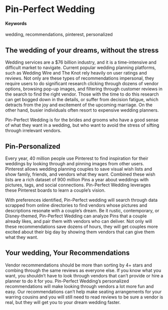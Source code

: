 # Pin-Perfect Wedding {#Personalized-vendor-recommendations-using-Pinterest-boards}

#### Keywords

wedding, recommendations, pinterest, personalized

## The wedding of your dreams, without the stress

Wedding services are a $76 billion industry, and it is a time-intensive and difficult market to navigate. Current popular wedding planning platforms, such as Wedding Wire and The Knot rely heavily on user ratings and reviews. Not only are these types of recommendations impersonal, they require users to do significant research clicking through dozens of vendor options, browsing pop-up images, and filtering through customer reviews in the search to find the right vendor. Those with the time to do this research can get bogged down in the details, or suffer from decision fatigue, which detracts from the joy and excitement of the upcoming marriage. On the other hand, busier individuals often resort to expensive wedding planners. 

Pin-Perfect Wedding is for the brides and grooms who have a good sense of what they want in a wedding, but who want to avoid the stress of sifting through irrelevant vendors. 

## Pin-Personalized

Every year, 40 million people use Pinterest to find inspiration for their weddings by looking through and pinning images from other users. Pinterest allows wedding planning couples to save visual wish lists and show family, friends, and vendors what they want.  Combined these wish lists are a rich dataset of 900 million Pins a year about weddings with pictures, tags, and social connections. Pin-Perfect Wedding leverages these Pinterest boards to learn a couple’s vision.

With preferences identified, Pin-Perfect wedding will search through data scrapped from online directories to find vendors whose pictures and descriptions resonate with a couple’s dream. Be it rustic, contemporary, or Disney-themed, Pin-Perfect Wedding can analyze Pins that a couple already likes, and pair them with vendors who can deliver. Not only will these recommendations save dozens of hours, they will get couples more excited about their big day by showing them vendors that can give them what they want.

## Your wedding, Your Recommendations

Vendor recommendations should be more than sorting by 4+ stars and combing through the same reviews as everyone else. If you know what you want, you shouldn’t have to look through vendors that can’t provide or hire a planner to do it for you. Pin-Perfect Wedding’s personalized recommendations will make looking through vendors a lot more fun and easy. Our recommendations can’t help make seating arrangements for your warring cousins and you will still need to read reviews to be sure a vendor is real, but they will get you to your dream wedding faster.
